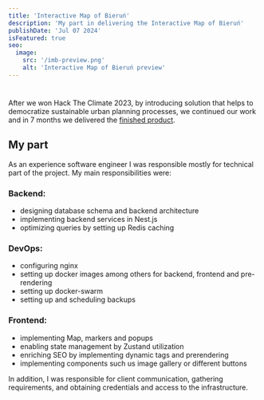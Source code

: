 ```yaml
---
title: 'Interactive Map of Bieruń'
description: 'My part in delivering the Interactive Map of Bieruń'
publishDate: 'Jul 07 2024'
isFeatured: true
seo:
  image:
    src: '/imb-preview.png'
    alt: 'Interactive Map of Bieruń preview'
---
```


#
After we won Hack The Climate 2023, by introducing solution that helps to democratize sustainable urban planning
processes, we continued our work and in 7 months we delivered the [finished product](https://interaktywnamapa.bierun.pl/mapa/start).

<YouTube id='https://youtu.be/PO7bjOIF8cs'/>

## My part
As an experience software engineer I was responsible mostly for technical part of the project. My main responsibilities were:

### Backend:
- designing database schema and backend architecture
- implementing backend services in Nest.js
- optimizing queries by setting up Redis caching

### DevOps:
- configuring nginx
- setting up docker images among others for backend, frontend and pre-rendering
- setting up docker-swarm
- setting up and scheduling backups

### Frontend:
- implementing Map, markers and popups
- enabling state management by Zustand utilization
- enriching SEO by implementing dynamic tags and prerendering
- implementing components such us image gallery or different buttons

In addition, I was responsible for client communication, gathering requirements, and obtaining credentials and access to the infrastructure.

